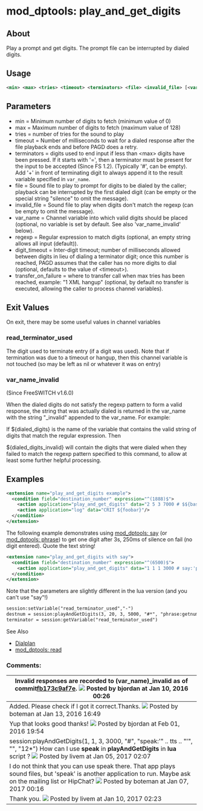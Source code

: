 
# mod_dptools: play_and_get_digits 

 

## About

Play a prompt and get digits. The prompt file can be interrupted by dialed digits.

  

## Usage

```xml
<min> <max> <tries> <timeout> <terminators> <file> <invalid_file> [<var_name> [<regexp> [<digit_timeout> [<transfer_on_failure>]]]]
```

## Parameters

* min = Minimum number of digits to fetch (minimum value of 0)
* max = Maximum number of digits to fetch (maximum value of 128)
* tries = number of tries for the sound to play
* timeout = Number of milliseconds to wait for a dialed response after the file playback ends and before PAGD does a retry.
* terminators = digits used to end input if less than \<max> digits have been pressed. If it starts with '=', then a terminator must be present for the input to be accepted (Since FS 1.2). (Typically '#', can be empty). Add '+' in front of terminating digit to always append it to the result variable specified in `var_name`.
* file = Sound file to play to prompt for digits to be dialed by the caller; playback can be interrupted by the first dialed digit (can be empty or the special string "silence" to omit the message).
* invalid\_file = Sound file to play when digits don't match the regexp (can be empty to omit the message).
* var\_name = Channel variable into which valid digits should be placed (optional, no variable is set by default. See also 'var\_name\_invalid' below).
* regexp = Regular expression to match digits (optional, an empty string allows all input (default)).
* digit\_timeout = Inter-digit timeout; number of milliseconds allowed between digits in lieu of dialing a terminator digit; once this number is reached, PAGD assumes that the caller has no more digits to dial (optional, defaults to the value of \<timeout>).
* transfer\_on\_failure = where to transfer call when max tries has been reached, example: "1 XML hangup" (optional, by default no transfer is executed, allowing the caller to process channel variables).

  
## Exit Values

On exit, there may be some useful values in channel variables

### read_terminator_used

The digit used to terminate entry (if a digit was used). Note that if termination was due to a timeout or hangup, then this channel variable is not touched (so may be left as nil or whatever it was on entry)

### var_name_invalid

(Since FreeSWITCH v1.6.0)

When the dialed digits do not satisfy the regexp pattern to form a valid response, the string that was actually dialed is returned in the var\_name with the string "\_invalid" appended to the var\_name. For example:

If $\{dialed\_digits} is the name of the variable that contains the valid string of digits that match the regular expression. Then

$\{dialed\_digits\_invalid} will contain the digits that were dialed when they failed to match the regexp pattern specified to this command, to allow at least some further helpful processing.

## Examples

```xml
<extension name="play_and_get_digits example">
  <condition field="destination_number" expression="^(1888)$">
    <action application="play_and_get_digits" data="2 5 3 7000 # $${base_dir}/sounds/en/us/callie/conference/8000/conf-pin.wav /invalid.wav foobar \d+"/>
    <action application="log" data="CRIT ${foobar}"/>
  </condition>
</extension>
```

  
The following example demonstrates using [mod\_dptools: say](./6586961.mdx#0-about) (or [mod\_dptools: phrase](./6586692#0-about)) to get one digit after 3s, 250ms of silence on fail (no digit entered). Quote the text string!

```xml
<extension name="play_and_get_digits with say">
  <condition field="destination_number" expression="^(6500)$">
    <action application="play_and_get_digits" data="1 1 1 3000 # say:'press one for technicial support' silence_stream://250 res \d+" />
  </condition>
</extension>
```

  
Note that the parameters are slightly different in the lua version (and you can't use "say"!)

```xml
session:setVariable("read_terminator_used","-")
destnum = session:playAndGetDigits(3, 20, 3, 5000, "#*", "phrase:getnum", "phrase:error", "\\d+")
terminator = session:getVariable("read_terminator_used")
```

  
See Also

* [Dialplan](../../Dialplan/index.mdx#0-about)
* [mod\_dptools: read](./6587029.mdx#about)

### Comments:

| Invalid responses are recorded to (var\_name)\_invalid as of commit[fb173c9af7e](https://freeswitch.org/stash/projects/FS/repos/freeswitch/commits/fb173c9af7e54b06688e1cc7d3bfd6b48aa8bb43). ![](/images/icons/contenttypes/comment_16.png) Posted by bjordan at Jan 10, 2016 00:26 |
| ----------------------------------------------------------------------------------------------------------------------------------------------------------------------------------------------------------------------------------------------------------------------------------- |
| Added. Please check if I got it correct.Thanks. ![](/images/icons/contenttypes/comment_16.png) Posted by boteman at Jan 13, 2016 16:49                                                                                                                                               |
| Yup that looks good thanks! ![](/images/icons/contenttypes/comment_16.png) Posted by bjordan at Feb 01, 2016 19:54                                                                                                                                                                   |
| session:playAndGetDigits(1, 1, 3, 3000, "#", "speak:'" .. tts .. "'", "", "12\*") How can I use **speak** in **playAndGetDigits** in **lua** script ? ![](/images/icons/contenttypes/comment_16.png) Posted by livem at Jan 05, 2017 02:07                                           |
| I do not think that you can use speak there. That app plays sound files, but 'speak' is another application to run. Maybe ask on the mailing list or HipChat? ![](/images/icons/contenttypes/comment_16.png) Posted by boteman at Jan 07, 2017 00:16                                 |
| Thank you. ![](/images/icons/contenttypes/comment_16.png) Posted by livem at Jan 10, 2017 02:23                                                                                                                                                                                      |


